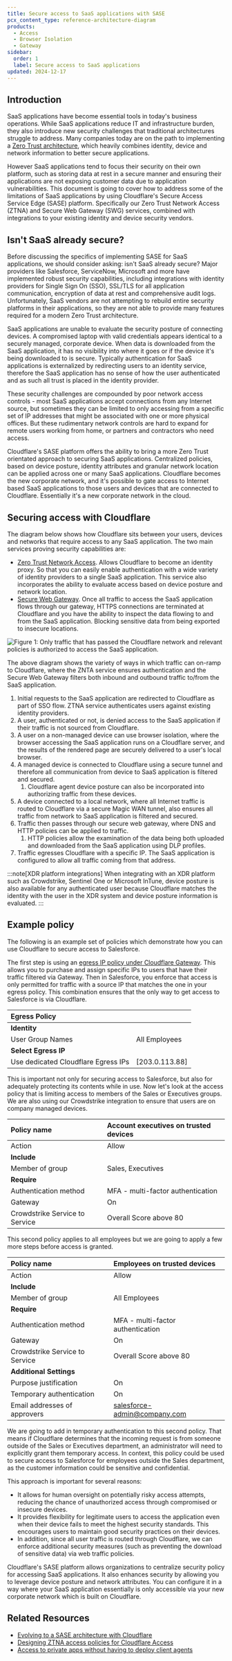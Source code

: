 ```yaml
---
title: Secure access to SaaS applications with SASE
pcx_content_type: reference-architecture-diagram
products:
  - Access
  - Browser Isolation
  - Gateway
sidebar:
  order: 1
  label: Secure access to SaaS applications
updated: 2024-12-17
---
```


## Introduction

SaaS applications have become essential tools in today's business operations. While SaaS applications reduce IT and infrastructure burden, they also introduce new security challenges that traditional architectures struggle to address. Many companies today are on the path to implementing a [Zero Trust architecture](https://zerotrustroadmap.org/), which heavily combines identity, device and network information to better secure applications.

However SaaS applications tend to focus their security on their own platform, such as storing data at rest in a secure manner and ensuring their applications are not exposing customer data due to application vulnerabilities. This document is going to cover how to address some of the limitations of SaaS applications by using Cloudflare's Secure Access Service Edge (SASE) platform. Specifically our Zero Trust Network Access (ZTNA) and Secure Web Gateway (SWG) services, combined with integrations to your existing identity and device security vendors.

## Isn't SaaS already secure?

Before discussing the specifics of implementing SASE for SaaS applications, we should consider asking: isn't SaaS already secure? Major providers like Salesforce, ServiceNow, Microsoft and more have implemented robust security capabilities, including integrations with identity providers for Single Sign On (SSO), SSL/TLS for all application communication, encryption of data at rest and comprehensive audit logs. Unfortunately, SaaS vendors are not attempting to rebuild entire security platforms in their applications, so they are not able to provide many features required for a modern Zero Trust architecture.

SaaS applications are unable to evaluate the security posture of connecting devices. A compromised laptop with valid credentials appears identical to a securely managed, corporate device. When data is downloaded from the SaaS application, it has no visibility into where it goes or if the device it's being downloaded to is secure. Typically authentication for SaaS applications is externalized by redirecting users to an identity service, therefore the SaaS application has no sense of how the user authenticated and as such all trust is placed in the identity provider.

These security challenges are compounded by poor network access controls \- most SaaS applications accept connections from any Internet source, but sometimes they can be limited to only accessing from a specific set of IP addresses that might be associated with one or more physical offices. But these rudimentary network controls are hard to expand for remote users working from home, or partners and contractors who need access.

Cloudflare's SASE platform offers the ability to bring a more Zero Trust orientated approach to securing SaaS applications. Centralized policies, based on device posture, identity attributes and granular network location can be applied across one or many SaaS applications. Cloudflare becomes the new corporate network, and it's possible to gate access to Internet based SaaS applications to those users and devices that are connected to Cloudflare. Essentially it's a new corporate network in the cloud.

## Securing access with Cloudflare

The diagram below shows how Cloudflare sits between your users, devices and networks that require access to any SaaS application. The two main services proving security capabilities are:

- [Zero Trust Network Access](/cloudflare-one/policies/access/). Allows Cloudflare to become an identity proxy. So that you can easily enable authentication with a wide variety of identity providers to a single SaaS application. This service also incorporates the ability to evaluate access based on device posture and network location.
- [Secure Web Gateway](/cloudflare-one/policies/gateway/). Once all traffic to access the SaaS application flows through our gateway, HTTPS connections are terminated at Cloudflare and you have the ability to inspect the data flowing to and from the SaaS application. Blocking sensitive data from being exported to insecure locations.

![Figure 1: Only traffic that has passed the Cloudflare network and relevant policies is authorized to access the SaaS application.](~/assets/images/reference-architecture/secure-access-to-saas-applications-with-sase/figure1.svg "Figure 1: Only traffic that has passed the Cloudflare network and relevant policies is authorized to access the SaaS application.")

The above diagram shows the variety of ways in which traffic can on-ramp to Cloudflare, where the ZNTA service ensures authentication and the Secure Web Gateway filters both inbound and outbound traffic to/from the SaaS application.

1. Initial requests to the SaaS application are redirected to Cloudflare as part of SSO flow. ZTNA service authenticates users against existing identity providers.
2. A user, authenticated or not, is denied access to the SaaS application if their traffic is not sourced from Cloudflare.
3. A user on a non-managed device can use browser isolation, where the browser accessing the SaaS application runs on a Cloudflare server, and the results of the rendered page are securely delivered to a user's local browser.
4. A managed device is connected to Cloudflare using a secure tunnel and therefore all communication from device to SaaS application is filtered and secured.
   1. Cloudflare agent device posture can also be incorporated into authorizing traffic from these devices.
5. A device connected to a local network, where all Internet traffic is routed to Cloudflare via a secure Magic WAN tunnel, also ensures all traffic from network to SaaS application is filtered and secured.
6. Traffic then passes through our secure web gateway, where DNS and HTTP policies can be applied to traffic.
   1. HTTP policies allow the examination of the data being both uploaded and downloaded from the SaaS application using DLP profiles.
7. Traffic egresses Cloudflare with a specific IP. The SaaS application is configured to allow all traffic coming from that address.

:::note[XDR platform integrations]
When integrating with an XDR platform such as Crowdstrike, Sentinel One or Microsoft InTune, device posture is also available for any authenticated user because Cloudflare matches the identity with the user in the XDR system and device posture information is evaluated.
:::

## Example policy

The following is an example set of policies which demonstrate how you can use Cloudflare to secure access to Salesforce.

The first step is using an [egress IP policy under Cloudflare Gateway](/cloudflare-one/policies/gateway/egress-policies/). This allows you to purchase and assign specific IPs to users that have their traffic filtered via Gateway. Then in Salesforce, you enforce that access is only permitted for traffic with a source IP that matches the one in your egress policy. This combination ensures that the only way to get access to Salesforce is via Cloudflare.

| Egress Policy                       |                  |
| :---------------------------------- | :--------------- |
| **Identity**                        |                  |
| User Group Names                    | All Employees    |
| **Select Egress IP**                |                  |
| Use dedicated Cloudflare Egress IPs | \[203.0.113.88\] |

This is important not only for securing access to Salesforce, but also for adequately protecting its contents while in use. Now let's look at the access policy that is limiting access to members of the Sales or Executives groups. We are also using our Crowdstrike integration to ensure that users are on company managed devices.

| Policy name                    | Account executives on trusted devices |
| :----------------------------- | :------------------------------------ |
| Action                         | Allow                                 |
| **Include**                    |                                       |
| Member of group                | Sales, Executives                     |
| **Require**                    |                                       |
| Authentication method          | MFA \- multi-factor authentication    |
| Gateway                        | On                                    |
| Crowdstrike Service to Service | Overall Score above 80                |

This second policy applies to all employees but we are going to apply a few more steps before access is granted.

| Policy name                    | Employees on trusted devices       |
| :----------------------------- | :--------------------------------- |
| Action                         | Allow                              |
| **Include**                    |                                    |
| Member of group                | All Employees                      |
| **Require**                    |                                    |
| Authentication method          | MFA \- multi-factor authentication |
| Gateway                        | On                                 |
| Crowdstrike Service to Service | Overall Score above 80             |
| **Additional Settings**        |                                    |
| Purpose justification          | On                                 |
| Temporary authentication       | On                                 |
| Email addresses of approvers   | salesforce-admin@company.com       |

We are going to add in temporary authentication to this second policy. That means if Cloudflare determines that the incoming request is from someone outside of the Sales or Executives department, an administrator will need to explicitly grant them temporary access. In context, this policy could be used to secure access to Salesforce for employees outside the Sales department, as the customer information could be sensitive and confidential.

This approach is important for several reasons:

- It allows for human oversight on potentially risky access attempts, reducing the chance of unauthorized access through compromised or insecure devices.
- It provides flexibility for legitimate users to access the application even when their device fails to meet the highest security standards. This encourages users to maintain good security practices on their devices.
- In addition, since all user traffic is routed through Cloudflare, we can enforce additional security measures (such as preventing the download of sensitive data) via web traffic policies.

Cloudflare's SASE platform allows organizations to centralize security policy for accessing SaaS applications. It also enhances security by allowing you to leverage device posture and network attributes. You can configure it in a way where your SaaS application essentially is only accessible via your new corporate network which is built on Cloudflare.

## Related Resources

- [Evolving to a SASE architecture with Cloudflare](/reference-architecture/architectures/sase/)
- [Designing ZTNA access policies for Cloudflare Access](/reference-architecture/design-guides/designing-ztna-access-policies/)
- [Access to private apps without having to deploy client agents](/reference-architecture/diagrams/sase/sase-clientless-access-private-dns/)
